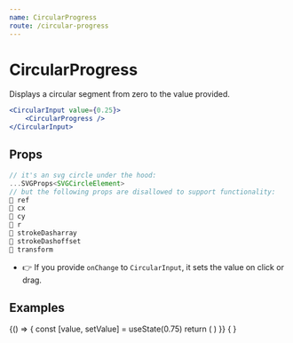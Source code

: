 ```yaml
---
name: CircularProgress
route: /circular-progress
---
```



# CircularProgress

Displays a circular segment from zero to the value provided.

```jsx
<CircularInput value={0.25}>
	<CircularProgress />
</CircularInput>
```

## Props

```jsx
// it's an svg circle under the hood:
...SVGProps<SVGCircleElement>
// but the following props are disallowed to support functionality:
🚫 ref
🚫 cx
🚫 cy
🚫 r
🚫 strokeDasharray
🚫 strokeDashoffset
🚫 transform
```

- 👉 If you provide `onChange` to `CircularInput`, it sets the value on click or drag.

## Examples

<Playground>
	{() => {
		const [value, setValue] = useState(0.75)
		return (
			<CircularInput value={value} onChange={setValue}>
				<CircularProgress />
			</CircularInput>
		)
	}}
</Playground>

<Playground>
	{
		<CircularInput value={0.25}>
			<CircularProgress stroke="red" />
		</CircularInput>
	}
</Playground>
